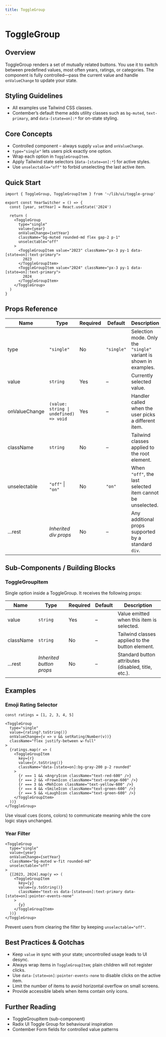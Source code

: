 ```yaml
---
title: ToggleGroup
---
```


<!-- Edited by human: false -->
<!-- Examples count: 6 -->
<!-- Source examples: 0 -->
<!-- Playground examples: 0 -->
<!-- External examples: 6 -->
<!-- Import examples: 5 -->

# ToggleGroup

## Overview
ToggleGroup renders a set of mutually related buttons. You use it to switch between predefined values, most often years, ratings, or categories.
The component is fully controlled—pass the current value and handle `onValueChange` to update your state.

## Styling Guidelines
* All examples use Tailwind CSS classes.
* Contember’s default theme adds utility classes such as `bg-muted`, `text-primary`, and `data-[state=on]:*` for on-state styling.

## Core Concepts
* Controlled component – always supply `value` and `onValueChange`.
* `type="single"` lets users pick exactly one option.
* Wrap each option in `ToggleGroupItem`.
* Apply Tailwind state selectors (`data-[state=on]:*`) for active styles.
* Use `unselectable="off"` to forbid unselecting the last active item.

## Quick Start
```tsx
import { ToggleGroup, ToggleGroupItem } from '~/lib/ui/toggle-group'

export const YearSwitcher = () => {
  const [year, setYear] = React.useState('2024')

  return (
    <ToggleGroup
      type="single"
      value={year}
      onValueChange={setYear}
      className="bg-muted rounded-md flex gap-2 p-1"
      unselectable="off"
    >
      <ToggleGroupItem value="2023" className="px-3 py-1 data-[state=on]:text-primary">
        2023
      </ToggleGroupItem>
      <ToggleGroupItem value="2024" className="px-3 py-1 data-[state=on]:text-primary">
        2024
      </ToggleGroupItem>
    </ToggleGroup>
  )
}
```

## Props Reference
| Name | Type | Required | Default | Description |
|------|------|----------|---------|-------------|
| type | `"single"` | No | `"single"` | Selection mode. Only the `"single"` variant is shown in examples. |
| value | `string` | Yes | – | Currently selected value. |
| onValueChange | `(value: string \| undefined) => void` | Yes | – | Handler called when the user picks a different item. |
| className | `string` | No | – | Tailwind classes applied to the root element. |
| unselectable | `"off"` \| `"on"` | No | `"on"` | When `"off"`, the last selected item cannot be unselected. |
| …rest | *Inherited div props* | No | – | Any additional props supported by a standard `div`. |

## Sub-Components / Building Blocks
### ToggleGroupItem
Single option inside a ToggleGroup. It receives the following props:

| Name | Type | Required | Default | Description |
|------|------|----------|---------|-------------|
| value | `string` | Yes | – | Value emitted when this item is selected. |
| className | `string` | No | – | Tailwind classes applied to the button element. |
| …rest | *Inherited button props* | No | – | Standard button attributes (disabled, title, etc.). |

## Examples
### Emoji Rating Selector
```tsx
const ratings = [1, 2, 3, 4, 5]

<ToggleGroup
  type="single"
  value={rating?.toString()}
  onValueChange={v => v && setRating(Number(v))}
  className="flex justify-between w-full"
>
  {ratings.map(r => (
    <ToggleGroupItem
      key={r}
      value={r.toString()}
      className="data-[state=on]:bg-gray-200 p-2 rounded"
    >
      {r === 1 && <AngryIcon className="text-red-600" />}
      {r === 2 && <FrownIcon className="text-orange-600" />}
      {r === 3 && <MehIcon className="text-yellow-600" />}
      {r === 4 && <SmileIcon className="text-green-600" />}
      {r === 5 && <LaughIcon className="text-green-600" />}
    </ToggleGroupItem>
  ))}
</ToggleGroup>
```
Use visual cues (icons, colors) to communicate meaning while the core logic stays unchanged.

### Year Filter
```tsx
<ToggleGroup
  type="single"
  value={year}
  onValueChange={setYear}
  className="bg-muted w-fit rounded-md"
  unselectable="off"
>
  {[2023, 2024].map(y => (
    <ToggleGroupItem
      key={y}
      value={y.toString()}
      className="text-xs data-[state=on]:text-primary data-[state=on]:pointer-events-none"
    >
      {y}
    </ToggleGroupItem>
  ))}
</ToggleGroup>
```
Prevent users from clearing the filter by keeping `unselectable="off"`.

## Best Practices & Gotchas
* Keep `value` in sync with your state; uncontrolled usage leads to UI desync.
* Always wrap items in `ToggleGroupItem`; plain children will not register clicks.
* Use `data-[state=on]:pointer-events-none` to disable clicks on the active item.
* Limit the number of items to avoid horizontal overflow on small screens.
* Provide accessible labels when items contain only icons.

## Further Reading
* ToggleGroupItem (sub-component)
* Radix UI Toggle Group for behavioural inspiration
* Contember Form fields for controlled value patterns

<!-- End of Generated Documentation -->
